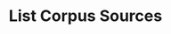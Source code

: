 ---
openapi: get /api/corpora/{corpus_id}/sources
title: "List Corpus Sources"
description: "Lists all sources that are part of the specified corpus"
---